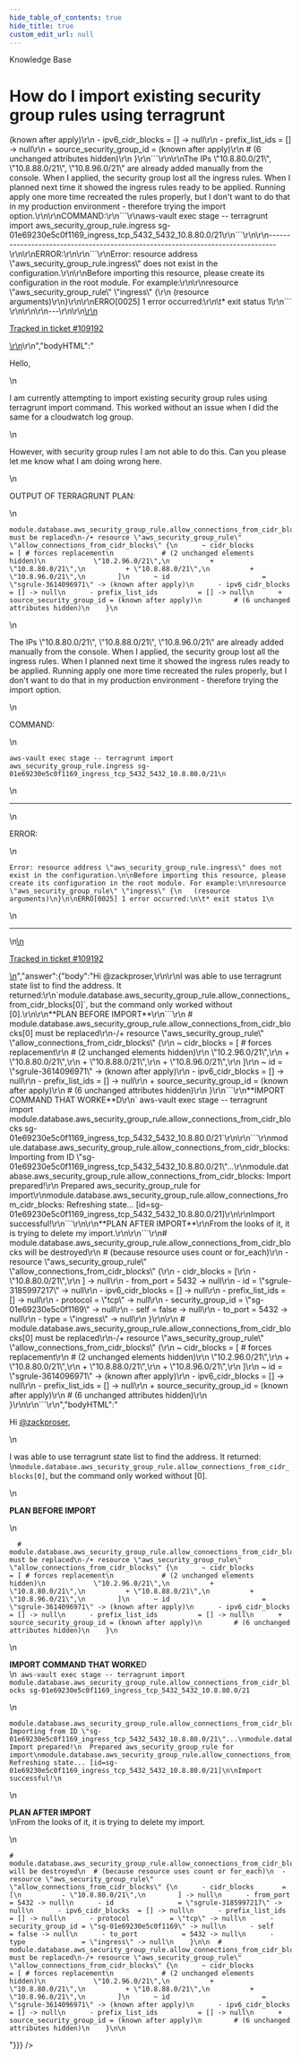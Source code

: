 ```yaml
---
hide_table_of_contents: true
hide_title: true
custom_edit_url: null
---
```



<head>
  <link rel="canonical" href="https://github.com/tnn-tnn-tnn-tnn-tnn-gruntwork-io/knowledge-base/discussions/551" />
</head>

<CenterLayout>
<span className="searchCategory">Knowledge Base</span>
<h1>How do I import existing security group rules using terragrunt</h1>
<GitHub discussion={{"id":"D_kwDOF8slf84AQmDU","number":551,"author":{"login":"sewmiuraj"},"title":"How do I import existing security group rules using terragrunt","body":"\r\nHello,\r\n\r\nI am currently attempting to import existing security group rules using terragrunt import command. This worked without an issue when I did the same for a cloudwatch log group.\r\n\r\nHowever, with security group rules I am not able to do this. Can you please let me know what I am doing wrong here.\r\n\r\nOUTPUT OF TERRAGRUNT PLAN:\r\n\r\n```\r\nmodule.database.aws_security_group_rule.allow_connections_from_cidr_blocks[0] must be replaced\r\n-/+ resource \"aws_security_group_rule\" \"allow_connections_from_cidr_blocks\" {\r\n      ~ cidr_blocks              = [ # forces replacement\r\n            # (2 unchanged elements hidden)\r\n            \"10.2.96.0/21\",\r\n          + \"10.8.80.0/21\",\r\n          + \"10.8.88.0/21\",\r\n          + \"10.8.96.0/21\",\r\n        ]\r\n      ~ id                       = \"sgrule-3614096971\" -> (known after apply)\r\n      - ipv6_cidr_blocks         = [] -> null\r\n      - prefix_list_ids          = [] -> null\r\n      + source_security_group_id = (known after apply)\r\n        # (6 unchanged attributes hidden)\r\n    }\r\n```\r\n\r\nThe IPs  \"10.8.80.0/21\", \"10.8.88.0/21\", \"10.8.96.0/21\" are already added manually from the console. When I applied, the security group lost all the ingress rules. When I planned next time it showed the ingress rules ready to be applied. Running apply one more time recreated the rules properly, but I don't want to do that in my production environment - therefore trying the import option.\r\n\r\nCOMMAND:\r\n```\r\naws-vault exec stage -- terragrunt import aws_security_group_rule.ingress sg-01e69230e5c0f1169_ingress_tcp_5432_5432_10.8.80.0/21\r\n```\r\n\r\n--------------------------------------------------------------------------------\r\n\r\nERROR:\r\n\r\n```\r\nError: resource address \"aws_security_group_rule.ingress\" does not exist in the configuration.\r\n\r\nBefore importing this resource, please create its configuration in the root module. For example:\r\n\r\nresource \"aws_security_group_rule\" \"ingress\" {\r\n   (resource arguments)\r\n}\r\n\r\nERRO[0025] 1 error occurred:\r\n\t* exit status 1\r\n```     \r\n\r\n\r\n---\r\n\r\n<ins datetime=\"2022-08-31T12:33:20Z\">\r\n  <p><a href=\"https://support.gruntwork.io/hc/requests/109192\">Tracked in ticket #109192</a></p>\r\n</ins>\r\n","bodyHTML":"<p dir=\"auto\">Hello,</p>\n<p dir=\"auto\">I am currently attempting to import existing security group rules using terragrunt import command. This worked without an issue when I did the same for a cloudwatch log group.</p>\n<p dir=\"auto\">However, with security group rules I am not able to do this. Can you please let me know what I am doing wrong here.</p>\n<p dir=\"auto\">OUTPUT OF TERRAGRUNT PLAN:</p>\n<div class=\"snippet-clipboard-content notranslate position-relative overflow-auto\" data-snippet-clipboard-copy-content=\"module.database.aws_security_group_rule.allow_connections_from_cidr_blocks[0] must be replaced\n-/+ resource &quot;aws_security_group_rule&quot; &quot;allow_connections_from_cidr_blocks&quot; {\n      ~ cidr_blocks              = [ # forces replacement\n            # (2 unchanged elements hidden)\n            &quot;10.2.96.0/21&quot;,\n          + &quot;10.8.80.0/21&quot;,\n          + &quot;10.8.88.0/21&quot;,\n          + &quot;10.8.96.0/21&quot;,\n        ]\n      ~ id                       = &quot;sgrule-3614096971&quot; -&gt; (known after apply)\n      - ipv6_cidr_blocks         = [] -&gt; null\n      - prefix_list_ids          = [] -&gt; null\n      + source_security_group_id = (known after apply)\n        # (6 unchanged attributes hidden)\n    }\"><pre class=\"notranslate\"><code class=\"notranslate\">module.database.aws_security_group_rule.allow_connections_from_cidr_blocks[0] must be replaced\n-/+ resource \"aws_security_group_rule\" \"allow_connections_from_cidr_blocks\" {\n      ~ cidr_blocks              = [ # forces replacement\n            # (2 unchanged elements hidden)\n            \"10.2.96.0/21\",\n          + \"10.8.80.0/21\",\n          + \"10.8.88.0/21\",\n          + \"10.8.96.0/21\",\n        ]\n      ~ id                       = \"sgrule-3614096971\" -&gt; (known after apply)\n      - ipv6_cidr_blocks         = [] -&gt; null\n      - prefix_list_ids          = [] -&gt; null\n      + source_security_group_id = (known after apply)\n        # (6 unchanged attributes hidden)\n    }\n</code></pre></div>\n<p dir=\"auto\">The IPs  \"10.8.80.0/21\", \"10.8.88.0/21\", \"10.8.96.0/21\" are already added manually from the console. When I applied, the security group lost all the ingress rules. When I planned next time it showed the ingress rules ready to be applied. Running apply one more time recreated the rules properly, but I don't want to do that in my production environment - therefore trying the import option.</p>\n<p dir=\"auto\">COMMAND:</p>\n<div class=\"snippet-clipboard-content notranslate position-relative overflow-auto\" data-snippet-clipboard-copy-content=\"aws-vault exec stage -- terragrunt import aws_security_group_rule.ingress sg-01e69230e5c0f1169_ingress_tcp_5432_5432_10.8.80.0/21\"><pre class=\"notranslate\"><code class=\"notranslate\">aws-vault exec stage -- terragrunt import aws_security_group_rule.ingress sg-01e69230e5c0f1169_ingress_tcp_5432_5432_10.8.80.0/21\n</code></pre></div>\n<hr>\n<p dir=\"auto\">ERROR:</p>\n<div class=\"snippet-clipboard-content notranslate position-relative overflow-auto\" data-snippet-clipboard-copy-content=\"Error: resource address &quot;aws_security_group_rule.ingress&quot; does not exist in the configuration.\n\nBefore importing this resource, please create its configuration in the root module. For example:\n\nresource &quot;aws_security_group_rule&quot; &quot;ingress&quot; {\n   (resource arguments)\n}\n\nERRO[0025] 1 error occurred:\n\t* exit status 1\"><pre class=\"notranslate\"><code class=\"notranslate\">Error: resource address \"aws_security_group_rule.ingress\" does not exist in the configuration.\n\nBefore importing this resource, please create its configuration in the root module. For example:\n\nresource \"aws_security_group_rule\" \"ingress\" {\n   (resource arguments)\n}\n\nERRO[0025] 1 error occurred:\n\t* exit status 1\n</code></pre></div>\n<hr>\n<ins datetime=\"2022-08-31T12:33:20Z\">\n  <p dir=\"auto\"><a href=\"https://support.gruntwork.io/hc/requests/109192\" rel=\"nofollow\">Tracked in ticket #109192</a></p>\n</ins>","answer":{"body":"Hi @zackproser,\r\n\r\nI was able to use terragrunt state list to find the address. It returned:\r\n`module.database.aws_security_group_rule.allow_connections_from_cidr_blocks[0]`, but the command only worked without [0].\r\n\r\n**PLAN BEFORE IMPORT**\r\n```\r\n  # module.database.aws_security_group_rule.allow_connections_from_cidr_blocks[0] must be replaced\r\n-/+ resource \"aws_security_group_rule\" \"allow_connections_from_cidr_blocks\" {\r\n      ~ cidr_blocks              = [ # forces replacement\r\n            # (2 unchanged elements hidden)\r\n            \"10.2.96.0/21\",\r\n          + \"10.8.80.0/21\",\r\n          + \"10.8.88.0/21\",\r\n          + \"10.8.96.0/21\",\r\n        ]\r\n      ~ id                       = \"sgrule-3614096971\" -> (known after apply)\r\n      - ipv6_cidr_blocks         = [] -> null\r\n      - prefix_list_ids          = [] -> null\r\n      + source_security_group_id = (known after apply)\r\n        # (6 unchanged attributes hidden)\r\n    }\r\n```\r\n**IMPORT COMMAND THAT WORKE**D\r\n` aws-vault exec stage -- terragrunt import module.database.aws_security_group_rule.allow_connections_from_cidr_blocks sg-01e69230e5c0f1169_ingress_tcp_5432_5432_10.8.80.0/21`\r\n\r\n```\r\nmodule.database.aws_security_group_rule.allow_connections_from_cidr_blocks: Importing from ID \"sg-01e69230e5c0f1169_ingress_tcp_5432_5432_10.8.80.0/21\"...\r\nmodule.database.aws_security_group_rule.allow_connections_from_cidr_blocks: Import prepared!\r\n  Prepared aws_security_group_rule for import\r\nmodule.database.aws_security_group_rule.allow_connections_from_cidr_blocks: Refreshing state... [id=sg-01e69230e5c0f1169_ingress_tcp_5432_5432_10.8.80.0/21]\r\n\r\nImport successful!\r\n```\r\n\r\n**PLAN AFTER IMPORT**\r\nFrom the looks of it, it is trying to delete my import.\r\n\r\n```\r\n# module.database.aws_security_group_rule.allow_connections_from_cidr_blocks will be destroyed\r\n  # (because resource uses count or for_each)\r\n  - resource \"aws_security_group_rule\" \"allow_connections_from_cidr_blocks\" {\r\n      - cidr_blocks       = [\r\n          - \"10.8.80.0/21\",\r\n        ] -> null\r\n      - from_port         = 5432 -> null\r\n      - id                = \"sgrule-3185997217\" -> null\r\n      - ipv6_cidr_blocks  = [] -> null\r\n      - prefix_list_ids   = [] -> null\r\n      - protocol          = \"tcp\" -> null\r\n      - security_group_id = \"sg-01e69230e5c0f1169\" -> null\r\n      - self              = false -> null\r\n      - to_port           = 5432 -> null\r\n      - type              = \"ingress\" -> null\r\n    }\r\n\r\n  # module.database.aws_security_group_rule.allow_connections_from_cidr_blocks[0] must be replaced\r\n-/+ resource \"aws_security_group_rule\" \"allow_connections_from_cidr_blocks\" {\r\n      ~ cidr_blocks              = [ # forces replacement\r\n            # (2 unchanged elements hidden)\r\n            \"10.2.96.0/21\",\r\n          + \"10.8.80.0/21\",\r\n          + \"10.8.88.0/21\",\r\n          + \"10.8.96.0/21\",\r\n        ]\r\n      ~ id                       = \"sgrule-3614096971\" -> (known after apply)\r\n      - ipv6_cidr_blocks         = [] -> null\r\n      - prefix_list_ids          = [] -> null\r\n      + source_security_group_id = (known after apply)\r\n        # (6 unchanged attributes hidden)\r\n    }\r\n\r\n```\r\n","bodyHTML":"<p dir=\"auto\">Hi <a class=\"user-mention notranslate\" data-hovercard-type=\"user\" data-hovercard-url=\"/users/zackproser/hovercard\" data-octo-click=\"hovercard-link-click\" data-octo-dimensions=\"link_type:self\" href=\"https://github.com/zackproser\">@zackproser</a>,</p>\n<p dir=\"auto\">I was able to use terragrunt state list to find the address. It returned:<br>\n<code class=\"notranslate\">module.database.aws_security_group_rule.allow_connections_from_cidr_blocks[0]</code>, but the command only worked without [0].</p>\n<p dir=\"auto\"><strong>PLAN BEFORE IMPORT</strong></p>\n<div class=\"snippet-clipboard-content notranslate position-relative overflow-auto\" data-snippet-clipboard-copy-content=\"  # module.database.aws_security_group_rule.allow_connections_from_cidr_blocks[0] must be replaced\n-/+ resource &quot;aws_security_group_rule&quot; &quot;allow_connections_from_cidr_blocks&quot; {\n      ~ cidr_blocks              = [ # forces replacement\n            # (2 unchanged elements hidden)\n            &quot;10.2.96.0/21&quot;,\n          + &quot;10.8.80.0/21&quot;,\n          + &quot;10.8.88.0/21&quot;,\n          + &quot;10.8.96.0/21&quot;,\n        ]\n      ~ id                       = &quot;sgrule-3614096971&quot; -&gt; (known after apply)\n      - ipv6_cidr_blocks         = [] -&gt; null\n      - prefix_list_ids          = [] -&gt; null\n      + source_security_group_id = (known after apply)\n        # (6 unchanged attributes hidden)\n    }\"><pre class=\"notranslate\"><code class=\"notranslate\">  # module.database.aws_security_group_rule.allow_connections_from_cidr_blocks[0] must be replaced\n-/+ resource \"aws_security_group_rule\" \"allow_connections_from_cidr_blocks\" {\n      ~ cidr_blocks              = [ # forces replacement\n            # (2 unchanged elements hidden)\n            \"10.2.96.0/21\",\n          + \"10.8.80.0/21\",\n          + \"10.8.88.0/21\",\n          + \"10.8.96.0/21\",\n        ]\n      ~ id                       = \"sgrule-3614096971\" -&gt; (known after apply)\n      - ipv6_cidr_blocks         = [] -&gt; null\n      - prefix_list_ids          = [] -&gt; null\n      + source_security_group_id = (known after apply)\n        # (6 unchanged attributes hidden)\n    }\n</code></pre></div>\n<p dir=\"auto\"><strong>IMPORT COMMAND THAT WORKE</strong>D<br>\n<code class=\"notranslate\"> aws-vault exec stage -- terragrunt import module.database.aws_security_group_rule.allow_connections_from_cidr_blocks sg-01e69230e5c0f1169_ingress_tcp_5432_5432_10.8.80.0/21</code></p>\n<div class=\"snippet-clipboard-content notranslate position-relative overflow-auto\" data-snippet-clipboard-copy-content=\"module.database.aws_security_group_rule.allow_connections_from_cidr_blocks: Importing from ID &quot;sg-01e69230e5c0f1169_ingress_tcp_5432_5432_10.8.80.0/21&quot;...\nmodule.database.aws_security_group_rule.allow_connections_from_cidr_blocks: Import prepared!\n  Prepared aws_security_group_rule for import\nmodule.database.aws_security_group_rule.allow_connections_from_cidr_blocks: Refreshing state... [id=sg-01e69230e5c0f1169_ingress_tcp_5432_5432_10.8.80.0/21]\n\nImport successful!\"><pre class=\"notranslate\"><code class=\"notranslate\">module.database.aws_security_group_rule.allow_connections_from_cidr_blocks: Importing from ID \"sg-01e69230e5c0f1169_ingress_tcp_5432_5432_10.8.80.0/21\"...\nmodule.database.aws_security_group_rule.allow_connections_from_cidr_blocks: Import prepared!\n  Prepared aws_security_group_rule for import\nmodule.database.aws_security_group_rule.allow_connections_from_cidr_blocks: Refreshing state... [id=sg-01e69230e5c0f1169_ingress_tcp_5432_5432_10.8.80.0/21]\n\nImport successful!\n</code></pre></div>\n<p dir=\"auto\"><strong>PLAN AFTER IMPORT</strong><br>\nFrom the looks of it, it is trying to delete my import.</p>\n<div class=\"snippet-clipboard-content notranslate position-relative overflow-auto\" data-snippet-clipboard-copy-content=\"# module.database.aws_security_group_rule.allow_connections_from_cidr_blocks will be destroyed\n  # (because resource uses count or for_each)\n  - resource &quot;aws_security_group_rule&quot; &quot;allow_connections_from_cidr_blocks&quot; {\n      - cidr_blocks       = [\n          - &quot;10.8.80.0/21&quot;,\n        ] -&gt; null\n      - from_port         = 5432 -&gt; null\n      - id                = &quot;sgrule-3185997217&quot; -&gt; null\n      - ipv6_cidr_blocks  = [] -&gt; null\n      - prefix_list_ids   = [] -&gt; null\n      - protocol          = &quot;tcp&quot; -&gt; null\n      - security_group_id = &quot;sg-01e69230e5c0f1169&quot; -&gt; null\n      - self              = false -&gt; null\n      - to_port           = 5432 -&gt; null\n      - type              = &quot;ingress&quot; -&gt; null\n    }\n\n  # module.database.aws_security_group_rule.allow_connections_from_cidr_blocks[0] must be replaced\n-/+ resource &quot;aws_security_group_rule&quot; &quot;allow_connections_from_cidr_blocks&quot; {\n      ~ cidr_blocks              = [ # forces replacement\n            # (2 unchanged elements hidden)\n            &quot;10.2.96.0/21&quot;,\n          + &quot;10.8.80.0/21&quot;,\n          + &quot;10.8.88.0/21&quot;,\n          + &quot;10.8.96.0/21&quot;,\n        ]\n      ~ id                       = &quot;sgrule-3614096971&quot; -&gt; (known after apply)\n      - ipv6_cidr_blocks         = [] -&gt; null\n      - prefix_list_ids          = [] -&gt; null\n      + source_security_group_id = (known after apply)\n        # (6 unchanged attributes hidden)\n    }\n\"><pre class=\"notranslate\"><code class=\"notranslate\"># module.database.aws_security_group_rule.allow_connections_from_cidr_blocks will be destroyed\n  # (because resource uses count or for_each)\n  - resource \"aws_security_group_rule\" \"allow_connections_from_cidr_blocks\" {\n      - cidr_blocks       = [\n          - \"10.8.80.0/21\",\n        ] -&gt; null\n      - from_port         = 5432 -&gt; null\n      - id                = \"sgrule-3185997217\" -&gt; null\n      - ipv6_cidr_blocks  = [] -&gt; null\n      - prefix_list_ids   = [] -&gt; null\n      - protocol          = \"tcp\" -&gt; null\n      - security_group_id = \"sg-01e69230e5c0f1169\" -&gt; null\n      - self              = false -&gt; null\n      - to_port           = 5432 -&gt; null\n      - type              = \"ingress\" -&gt; null\n    }\n\n  # module.database.aws_security_group_rule.allow_connections_from_cidr_blocks[0] must be replaced\n-/+ resource \"aws_security_group_rule\" \"allow_connections_from_cidr_blocks\" {\n      ~ cidr_blocks              = [ # forces replacement\n            # (2 unchanged elements hidden)\n            \"10.2.96.0/21\",\n          + \"10.8.80.0/21\",\n          + \"10.8.88.0/21\",\n          + \"10.8.96.0/21\",\n        ]\n      ~ id                       = \"sgrule-3614096971\" -&gt; (known after apply)\n      - ipv6_cidr_blocks         = [] -&gt; null\n      - prefix_list_ids          = [] -&gt; null\n      + source_security_group_id = (known after apply)\n        # (6 unchanged attributes hidden)\n    }\n\n</code></pre></div>"}}} />

</CenterLayout>
  

<!-- ##DOCS-SOURCER-START
{
  "sourcePlugin": "github-discussions",
  "hash": "83d2785cfdb9d15ed528bc854adc9776"
}
##DOCS-SOURCER-END -->
